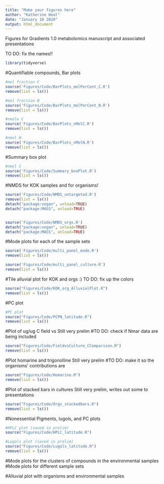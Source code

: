 ```yaml
---
title: "Make your figures here"
author: "Katherine Heal"
date: "January 10 2020"
output: html_document
---
```

Figures for Gradients 1.0 metabolomics manuscript and associated presentations

TO DO: fix the names!!

```r
library(tidyverse)
```


#Quantifiable compounds, Bar plots
```r
#mol fraction C
source('Figures/Code/BarPlots_molPerCent_C.R')
remove(list = ls())

#mol fraction N
source('Figures/Code/BarPlots_molPerCent_N.R')
remove(list = ls())

#nmole C
source('Figures/Code/BarPlots_nMolC.R')
remove(list = ls())

#nmol N
source('Figures/Code/BarPlots_nMolN.R')
remove(list = ls())

```

#Summary box plot
```r
#nmol C
source('Figures/Code/Summary_boxPlot.R')
remove(list = ls())
```

#NMDS for KOK samples and for organisms!
```r
source('Figures/Code/NMDS_untargeted.R')
remove(list = ls())
detach("package:vegan", unload=TRUE)
detach("package:MASS", unload=TRUE)


source('Figures/Code/NMDS_orgs.R')
detach("package:vegan", unload=TRUE)
detach("package:MASS", unload=TRUE)
```

#Mode plots for each of the sample sets
```r
source('Figures/Code/multi_panel_mode.R')
remove(list = ls())

source('Figures/Code/multi_panel_culture.R')
remove(list = ls())
```

#Tile alluvial plot for KOK and orgs :) 
TO DO: fix up the colors
```r
source("Figures/Code/KOK_org_AlluvialPlot.R")
remove(list = ls())
```

#PC plot 
```r
#PC plot
source("Figures/Code/PCPN_latitude.R")
remove(list = ls())
```

#Plot of ug/ug C field vs 
Still very prelim
#TO DO: check if Nmar data are being included
```r
source("Figures/Code/FieldvsCulture_CComparison.R")
remove(list = ls())
```

#Plot homarine and trigonolline
Still very prelim
#TO DO: make it so the organisms' contributions are
```r
source("Figures/Code/Homarine.R")
remove(list = ls())
```

#Plot of stacked bars in cultures
Still very prelim, writes out some to presentations
```r
source("Figures/Code/Orgs_stackedbars.R")
remove(list = ls())
```








#Nonessential
Pigments, lugols, and PC plots
```r
#HPLC plot (saved in prelim)
source("Figures/Code/HPLC_latitude.R")

#Lugols plot (saved in prelim)
source("Figures/Code/Lugols_latitude.R")
remove(list = ls())

```






#Mode plots for the clusters of compounds in the environmental samples
#Mode plots for different sample sets

#Alluvial plot with organisms and environmental samples

